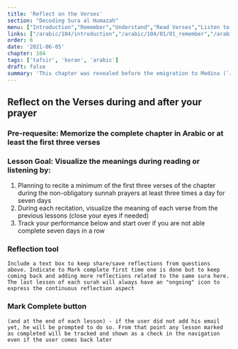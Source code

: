 ```yaml
---
title: 'Reflect on the Verses'
section: "Decoding Sura al Humazah"
menu: ["Introduction","Remember","Understand","Read Verses","Listen to Verses","Apply the Verses","Reflect on the Verses"]
links: ["/arabic/104/introduction","/arabic/104/01/01_remember","/arabic/104/01/02_understand","/arabic/104/02/01_read-verses","/arabic/104/02/02_listen-verses","/arabic/104/02/03_apply-verses","/arabic/104/03/01_reflect-verses"]
order: 6
date: '2021-06-05'
chapter: 104
tags: ['tafsir', 'koran', 'arabic']
draft: false
summary: 'This chapter was revealed before the emigration to Medina (`مكية`). It talks about those people who find fault in others and destroy them with signs that criticize and lessen, as well as through scorring, mockery and ridicule.'
---
```

## Reflect on the Verses during and after your prayer
### Pre-requesite: Memorize the complete chapter in Arabic or at least the first three verses
### Lesson Goal: Visualize the meanings during reading or listening by: 
1. Planning to recite a minimum of the first three verses of the chapter during the non-obligatory sunnah prayers at least three times a day for seven days
2. During each recitation, visualize the meaning of each verse from the previous lessons (close your eyes if needed)
3. Track your performance below and start over if you are not able complete seven days in a row

### Reflection tool

`Include a text box to keep share/save reflections from questions above. Indicate to Mark complete first time one is done but to keep coming back and adding more reflections related to the same sura here. The last lesson of each surah will always have an "ongoing" icon to express the continuous reflection aspect`

### Mark Complete button

`(and at the end of each lesson) - if the user did not add his email yet, he will be prompted to do so. From that point any lesson marked as completed will be tracked and shown as a check in the navigation even if the user comes back later`
